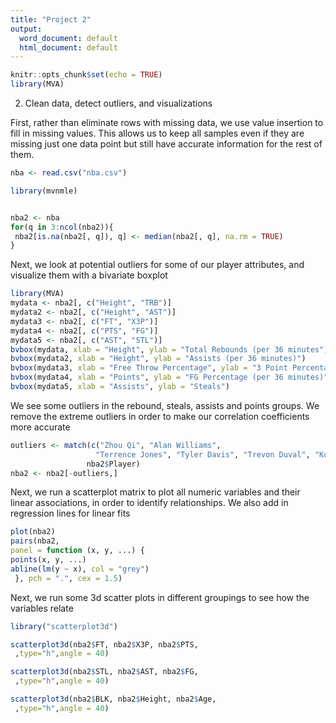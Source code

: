 ---
title: "Project 2"
output:
  word_document: default
  html_document: default
---

```{r setup, include=FALSE}
knitr::opts_chunk$set(echo = TRUE)
library(MVA)


```
2) Clean data, detect outliers, and visualizations

First, rather than eliminate rows with missing data, we use value insertion to fill in missing values. This allows us to keep all samples even if they are missing just one data point but still have accurate information for the rest of them.

```{r}
nba <- read.csv("nba.csv")

library(mvnmle)


nba2 <- nba
for(q in 3:ncol(nba2)){
 nba2[is.na(nba2[, q]), q] <- median(nba2[, q], na.rm = TRUE)
}


```

Next, we look at potential outliers for some of our player attributes, and visualize them with a bivariate boxplot

```{r}
library(MVA)
mydata <- nba2[, c("Height", "TRB")]
mydata2 <- nba2[, c("Height", "AST")]
mydata3 <- nba2[, c("FT", "X3P")]
mydata4 <- nba2[, c("PTS", "FG")]
mydata5 <- nba2[, c("AST", "STL")]
bvbox(mydata, xlab = "Height", ylab = "Total Rebounds (per 36 minutes")
bvbox(mydata2, xlab = "Height", ylab = "Assists (per 36 minutes)")
bvbox(mydata3, xlab = "Free Throw Percentage", ylab = "3 Point Percentage (per 36 minutes)")
bvbox(mydata4, xlab = "Points", ylab = "FG Percentage (per 36 minutes)")
bvbox(mydata5, xlab = "Assists", ylab = "Steals")


```

We see some outliers in the rebound, steals, assists and points groups. We remove the extreme outliers in order to make our correlation coefficients more accurate
```{r}
outliers <- match(c("Zhou Qi", "Alan Williams",
                   "Terrence Jones", "Tyler Davis", "Trevon Duval", "Kostas Antetokounmpo", "Gary Payton", "Zach Lofton"),
                 nba2$Player)
nba2 <- nba2[-outliers,]

```

Next, we run a scatterplot matrix to plot all numeric variables and their linear associations, in order to identify relationships. We also add in regression lines for linear fits

```{r}

plot(nba2)
pairs(nba2,
panel = function (x, y, ...) {
points(x, y, ...) 
abline(lm(y ~ x), col = "grey")
 }, pch = ".", cex = 1.5)

```

Next, we run some 3d scatter plots in different groupings to see how the variables relate 


```{r}
library("scatterplot3d")

scatterplot3d(nba2$FT, nba2$X3P, nba2$PTS,
 ,type="h",angle = 40)

scatterplot3d(nba2$STL, nba2$AST, nba2$FG,
 ,type="h",angle = 40)

scatterplot3d(nba2$BLK, nba2$Height, nba2$Age,
 ,type="h",angle = 40)


```


